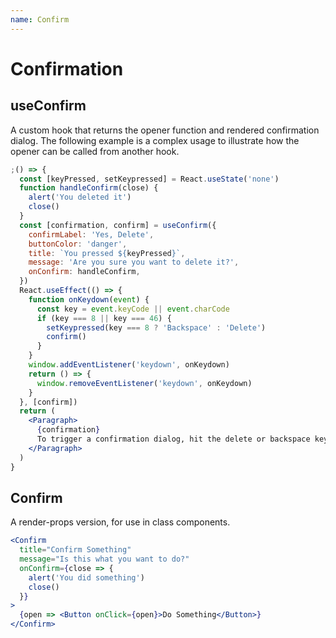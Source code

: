 ```yaml
---
name: Confirm
---
```


# Confirmation

## useConfirm

A custom hook that returns the opener function and rendered confirmation dialog. The following example is a complex usage to illustrate how the opener can be called from another hook.

```jsx
;() => {
  const [keyPressed, setKeypressed] = React.useState('none')
  function handleConfirm(close) {
    alert('You deleted it')
    close()
  }
  const [confirmation, confirm] = useConfirm({
    confirmLabel: 'Yes, Delete',
    buttonColor: 'danger',
    title: `You pressed ${keyPressed}`,
    message: 'Are you sure you want to delete it?',
    onConfirm: handleConfirm,
  })
  React.useEffect(() => {
    function onKeydown(event) {
      const key = event.keyCode || event.charCode
      if (key === 8 || key === 46) {
        setKeypressed(key === 8 ? 'Backspace' : 'Delete')
        confirm()
      }
    }
    window.addEventListener('keydown', onKeydown)
    return () => {
      window.removeEventListener('keydown', onKeydown)
    }
  }, [confirm])
  return (
    <Paragraph>
      {confirmation}
      To trigger a confirmation dialog, hit the delete or backspace key.
    </Paragraph>
  )
}
```

## Confirm

<ComponentDetail of="DialogManager" github="Modal/Dialog/DialogManager" />

A render-props version, for use in class components.

```jsx
<Confirm
  title="Confirm Something"
  message="Is this what you want to do?"
  onConfirm={close => {
    alert('You did something')
    close()
  }}
>
  {open => <Button onClick={open}>Do Something</Button>}
</Confirm>
```
